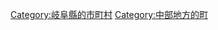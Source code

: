 {{Commonscat|Ginan, Gifu}}
{{Catmore}}

{{DEFAULTSORT:Ginan}}
[[Category:岐阜縣的市町村|Category:岐阜縣的市町村]]
[[Category:中部地方的町|Category:中部地方的町]]